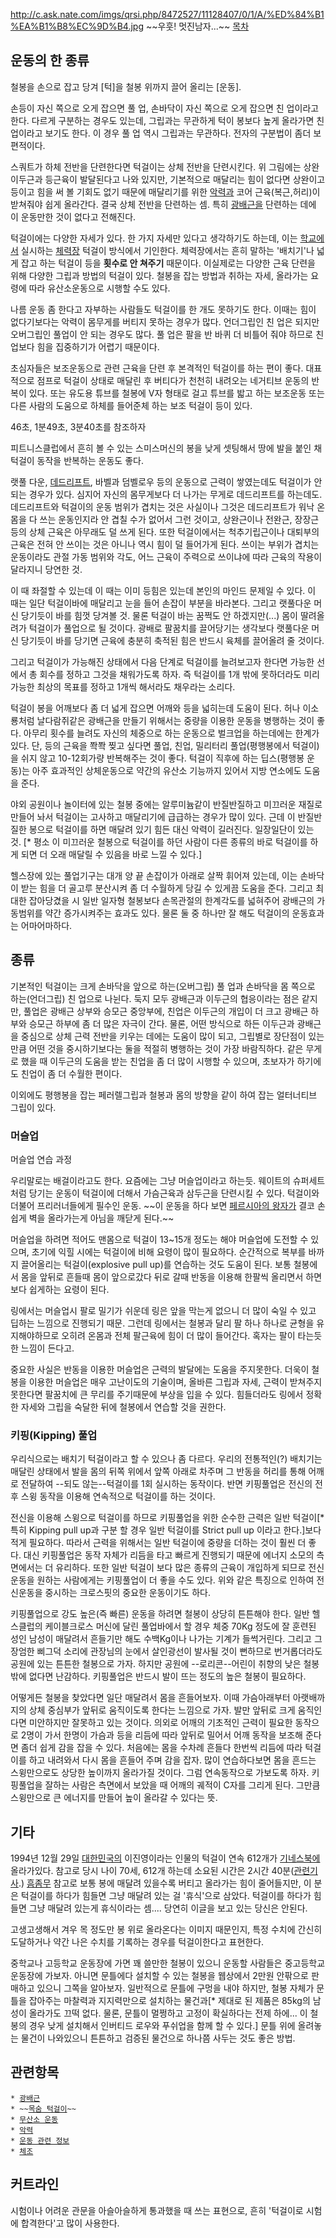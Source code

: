 http://c.ask.nate.com/imgs/qrsi.php/8472527/11128407/0/1/A/%ED%84%B1%EA%B1%B8%EC%9D%B4.jpg
~~우훗! 멋진남자...~~
[[목차]]



== 운동의 한 종류 ==
철봉을 손으로 잡고 당겨 [턱]을 철봉 위까지 끌어 올리는 [운동]. 

손등이 자신 쪽으로 오게 잡으면 풀 업, 손바닥이 자신 쪽으로 오게 잡으면 친 업이라고 한다. 다르게 구분하는 경우도 있는데, 그립과는 무관하게 턱이 봉보다 높게 올라가면 친업이라고 보기도 한다. 이 경우 풀 업 역시 그립과는 무관하다. 전자의 구분법이 좀더 보편적이다.

스쿼트가 하체 전반을 단련한다면 턱걸이는 상체 전반을 단련시킨다. 위 그림에는 상완이두근과 등근육이 발달된다고 나와 있지만, 기본적으로 매달리는 힘이 없다면 상완이고 등이고 힘을 써 볼 기회도 없기 때문에 매달리기를 위한 [[악력]]과 코어 근육(복근,허리)이 받쳐줘야 쉽게 올라간다. 결국 상체 전반을 단련하는 셈. 특히 [[광배근]]을 단련하는 데에 이 운동만한 것이 없다고 전해진다. 

 
턱걸이에는 다양한 자세가 있다. 한 가지 자세만 있다고 생각하기도 하는데, 이는 [[학교]]에서 실시하는 [[체력장]] 턱걸이 방식에서 기인한다. 체력장에서는 흔히 말하는 '배치기'나 넓게 잡고 하는 턱걸이 등을 '''횟수로 안 쳐주기''' 때문이다. 이실제로는 다양한 근육 단련을 위해 다양한 그립과 방법의 턱걸이 있다. 철봉을 잡는 방법과 취하는 자세, 올라가는 요령에 따라 유산소운동으로 시행할 수도 있다.

나름 운동 좀 한다고 자부하는 사람들도 턱걸이를 한 개도 못하기도 한다. 이때는 힘이 없다기보다는 악력이 몸무게를 버티지 못하는 경우가 많다. 언더그립인 친 업은 되지만 오버그립인 풀업이 안 되는 경우도 많다. 풀 업은 팔을 반 바퀴 더 비틀어 줘야 하므로 친 업보다 힘을 집중하기가 어렵기 때문이다.

초심자들은 보조운동으로 관련 근육을 단련 후 본격적인 턱걸이를 하는 편이 좋다. 대표적으로 점프로 턱걸이 상태로 매달린 후 버티다가 천천히 내려오는 네거티브 운동의 반복이 있다. 또는 유도용 튜브를 철봉에 V자 형태로 걸고 튜브를 밟고 하는 보조운동 또는 다른 사람의 도움으로 하체를 들어준체 하는 보조 턱걸이 등이 있다. 

{{{#!html 
<iframe width="640" height="360" src="//www.youtube-nocookie.com/embed/bAEua0zu_74" frameborder="0" allowfullscreen></iframe>}}}

46초, 1분49초, 3분40초를 참조하자

피트니스클럽에서 흔히 볼 수 있는 스미스머신의 봉을 낮게 셋팅해서 땅에 발을 붙인 채 턱걸이 동작을 반복하는 운동도 좋다. 

랫풀 다운, [[데드리프트]], 바벨과 덤벨로우 등의 운동으로 근력이 쌓였는데도 턱걸이가 안 되는 경우가 있다. 심지어 자신의 몸무게보다 더 나가는 무게로 데드리프트를 하는데도. 데드리프트와 턱걸이의 운동 범위가 겹치는 것은 사실이나 그것은 데드리프트가 워낙 온 몸을 다 쓰는 운동인지라 안 겹칠 수가 없어서 그런 것이고, 상완근이나 전완근, 장장근 등의 상체 근육은 아무래도 덜 쓰게 된다. 또한 턱걸이에서는 척추기립근이나 대퇴부의 근육은 전혀 안 쓰이는 것은 아니나 역시 힘이 덜 들어가게 된다. 쓰이는 부위가 겹치는 운동이라도 관절 가동 범위와 각도, 어느 근육이 주력으로 쓰이냐에 따라 근육의 작용이 달라지니 당연한 것.

이 때 좌절할 수 있는데 이 때는 이미 등힘은 있는데 본인의 마인드 문제일 수 있다. 이 때는 일단 턱걸이바에 매달리고 눈을 들어 손잡이 부분을 바라본다. 그리고 랫풀다운 머신 당기듯이 바를 힘껏 당겨볼 것. 물론 턱걸이 바는 꿈쩍도 안 하겠지만(...) 몸이 딸려올려가 턱걸이가 풀업으로 될 것이다. 광배로 팔꿈치를 끌어당기는 생각보다 랫풀다운 머신 당기듯이 바를 당기면 근육에 충분히 축적된 힘은 반드시 육체를 끌어올려 줄 것이다.

그리고 턱걸이가 가능해진 상태에서 다음 단계로 턱걸이를 늘려보고자 한다면 가능한 선에서 총 회수를 정하고 그것을 채워가도록 하자. 즉 턱걸이를 1개 밖에 못하더라도 미리 가능한 최상의 목표를 정하고 1개씩 해서라도 채우라는 소리다. 

턱걸이 봉을 어깨보다 좀 더 넓게 잡으면 어깨와 등을 넓히는데 도움이 된다. 허나 이소룡처럼 날다람쥐같은 광배근을 만들기 위해서는 중량을 이용한 운동을 병행하는 것이 좋다. 아무리 횟수를 늘려도 자신의 체중으로 하는 운동으로 벌크업을 하는데에는 한계가 있다. 단, 등의 근육을 쫙쫙 찢고 싶다면 풀업, 친업, 밀리터리 풀업(평행봉에서 턱걸이)을 쉬지 않고 10-12회가량 반복해주는 것이 좋다. 턱걸이 직후에 하는 딥스(평행봉 운동)는 아주 효과적인 상체운동으로 약간의 유산소 기능까지 있어서 지방 연소에도 도움을 준다.

야외 공원이나 놀이터에 있는 철봉 중에는 알루미늄같이 반질반질하고 미끄러운 재질로 만들어 놔서 턱걸이는 고사하고 매달리기에 급급하는 경우가 많이 있다. 근데 이 반질반질한 봉으로 턱걸이를 하면 매달려 있기 힘든 대신 악력이 길러진다. 일장일단이 있는 것. [* 평소 이 미끄러운 철봉으로 턱걸이를 하던 사람이 다른 종류의 바로 턱걸이를 하게 되면 더 오래 매달릴 수 있음을 바로 느낄 수 있다.]

헬스장에 있는 풀업기구는 대개 양 끝 손잡이가 아래로 살짝 휘어져 있는데, 이는 손바닥이 받는 힘을 더 골고루 분산시켜 좀 더 수월하게 당길 수 있게끔 도움을 준다. 그리고 최대한 잡아당겼을 시 일반 일자형 철봉보다 손목관절의 한계각도를 넓혀주어 광배근의 가동범위를 약간 증가시켜주는 효과도 있다. 물론 둘 중 하나만 잘 해도 턱걸이의 운동효과는 어마어마하다.

== 종류 ==
기본적인 턱걸이는 크게 손바닥을 앞으로 하는(오버그립) 풀 업과 손바닥을 몸 쪽으로 하는(언더그립) 친 업으로 나뉜다. 둑지 모두 광배근과 이두근의 협응이라는 점은 같지만, 풀업은 광배근 상부와 승모근 중앙부에, 친업은 이두근의 개입이 더 크고 광배근 하부와 승모근 하부에 좀 더 많은 자극이 간다. 물론, 어떤 방식으로 하든 이두근과 광배근을 중심으로 상체 근력 전반을 키우는 데에는 도움이 많이 되고, 그립별로 장단점이 있는 만큼 어떤 것을 중시하기보다는 둘을 적절히 병행하는 것이 가장 바람직하다. 같은 무게로 했을 때 이두근의 도움을 받는 친업을 좀 더 많이 시행할 수 있으며, 초보자가 하기에도 친업이 좀 더 수월한 편이다.

이외에도 평행봉을 잡는 페러렐그립과 철봉과 몸의 방향을 같이 하여 잡는 얼터너티브 그립이 있다.

=== 머슬업 ===
{{{#!html 
<iframe title="YouTube video player" width="480" height="390" src="http://www.youtube.com/embed/CJX1pxL-NMo" frameborder="0" allowfullscreen></iframe>}}}
머슬업 연습 과정

우리말로는 배걸이라고도 한다. 요즘에는 그냥 머슬업이라고 하는듯. 웨이트의 슈퍼세트처럼 당기는 운동이 턱걸이에 더해서 가슴근육과 삼두근을 단련시킬 수 있다. 턱걸이와 더불어 프리러너들에게 필수인 운동. ~~이 운동을 하다 보면 [[페르시아의 왕자]]가 결코 손쉽게 벽을 올라가는게 아님을 깨닫게 된다.~~

머슬업을 하려면 적어도 맨몸으로 턱걸이 13~15개 정도는 해야 머슬업에 도전할 수 있으며, 초기에 익힐 시에는 턱걸이에 비해 요령이 많이 필요하다. 순간적으로 복부를 바까지 끌어올리는 턱걸이(explosive pull up)를 연습하는 것도 도움이 된다. 보통 철봉에서 몸을 앞뒤로 흔들때 몸이 앞으로갔다 뒤로 갈때 반동을 이용해 한팔씩 올리면서 하면 보다 쉽게하는 요령이 된다.

링에서는 머슬업시 팔로 밀기가 쉬운데 링은 앞을 막는게 없으니 더 많이 숙일 수 있고 딥하는 느낌으로 진행되기 때문. 그런데 링에서는 철봉과 달리 팔 하나 하나로 균형을 유지해야하므로 오히려 온몸과 전체 팔근육에 힘이 더 많이 들어간다. 혹자는 팔이 타는듯한 느낌이 든다고.

중요한 사실은 반동을 이용한 머슬업은 근력의 발달에는 도움을 주지못한다. 더욱이 철봉을 이용한 머슬업은 매우 고난이도의 기술이며, 올바른 그립과 자세, 근력이 받쳐주지 못한다면 팔꿈치에 큰 무리를 주기때문에 부상을 입을 수 있다. 힘들더라도 링에서 정확한 자세와 그립을 숙달한 뒤에 철봉에서 연습할 것을 권한다.

=== 키핑(Kipping) 풀업 ===
{{{#!html 
<iframe width="560" height="349" src="http://www.youtube.com/embed/tHEGezXqV9E" frameborder="0" allowfullscreen></iframe></iframe>}}}

우리식으로는 배치기 턱걸이라고 할 수 있으나 좀 다르다. 우리의 전통적인(?) 배치기는 매달린 상태에서 발을 몸의 뒤쪽 위에서 앞쪽 아래로 차주며 그 반동을 허리를 통해 어깨로 전달하여 --되도 않는--턱걸이를 1회 실시하는 동작이다. 반면 키핑풀업은 전신의 전후 스윙 동작을 이용해 연속적으로 턱걸이를 하는 것이다.

전신을 이용해 스윙으로 턱걸이를 하므로 키핑풀업을 위한 순수한 근력은 일반 턱걸이[* 특히 Kipping pull up과 구분 할 경우 일반 턱걸이를 Strict pull up 이라고 한다.]보다 적게 필요하다. 따라서 근력을 위해서는 일반 턱걸이에 중량을 더하는 것이 훨씬 더 좋다. 대신 키핑풀업은 동작 자체가 리듬을 타고 빠르게 진행되기 때문에 에너지 소모의 측면에서는 더 유리하다. 또한 일반 턱걸이 보다 많은 종류의 근육이 개입하게 되므로 전신운동을 원하는 사람에게는 키핑풀업이 더 좋을 수도 있다. 위와 같은 특징으로 인하여 전신운동을 중시하는 크로스핏의 중요한 운동이기도 하다.

키핑풀업으로 강도 높은(즉 빠른) 운동을 하려면 철봉이 상당히 튼튼해야 한다. 일반 헬스클럽의 케이블크로스 머신에 달린 풀업바에서 할 경우 체중 70Kg 정도에 잘 훈련된 성인 남성이 매달려서 흔들기만 해도 수백Kg이나 나가는 기계가 들썩거린다. 그리고 그 장엄한 삐그덕 소리에 관장님의 눈에서 살인광선이 발사될 것이 뻔하므로 번거롭더라도 공원에 있는 튼튼한 철봉으로 가자. 하지만 공원에 --로리콘--어린이 취향의 낮은 철봉 밖에 없다면 난감하다. 키핑풀업은 반드시 발이 뜨는 정도의 높은 철봉이 필요하다.

어떻게든 철봉을 찾았다면 일단 매달려서 몸을 흔들어보자. 이때 가슴아래부터 아랫배까지의 상체 중심부가 앞뒤로 움직이도록 한다는 느낌으로 가자. 발만 앞뒤로 크게 움직인다면 미안하지만 잘못하고 있는 것이다. 의외로 어깨의 기초적인 근력이 필요한 동작으로 2명이 가서 한명이 가슴과 등을 리듬에 따라 앞뒤로 밀어서 어깨 동작을 보조해 준다면 좀더 쉽게 감을 잡을 수 있다. 처음에는 몸을 수차례 흔들다 한번씩 리듬에 따라 턱걸이를 하고 내려와서 다시 몸을 흔들어 주며 감을 잡자. 많이 연습하다보면 몸을 흔드는 스윙만으로도 상당한 높이까지 올라가질 것이다. 그럼 연속동작으로 가보도록 하자. 키핑풀업을 잘하는 사람은 측면에서 보았을 때 어깨의 궤적이 C자를 그리게 된다. 그만큼 스윙만으로 큰 에너지를 만들어 높이 올라갈 수 있다는 뜻.

== 기타 ==
1994년 12월 29일 [[대한민국]]의 이진영이라는 인물의 턱걸이 연속 612개가 [[기네스북]]에 올라가있다. 참고로 당시 나이 70세, 612개 하는데 소요된 시간은 2시간 40분([http://kimdooho.interview365.com/375 관련기사].) [[흠좀무]]
참고로 보통 봉에 매달려 있을수록 버티고 올라가는 힘이 줄어들지만, 이 분은 턱걸이를 하다가 힘들면 그냥 매달려 있는 걸 '휴식'으로 삼았다. 턱걸이를 하다가 힘들면 그냥 매달려 있는게 휴식이라는 셈.... 당연히 이글을 보고 있는 당신은 안된다.

고생고생해서 겨우 목 정도만 봉 위로 올라온다는 이미지 때문인지, 특정 수치에 간신히 도달하거나 약간 나은 수치를 기록하는 경우를 턱걸이한다고 표현한다. 

중학교나 고등학교 운동장에 가면 꽤 쓸만한 철봉이 있으니 운동할 사람들은 중고등학교 운동장에 가보자. 아니면 문틀에다 설치할 수 있는 철봉을 웹상에서 2만원 안팎으로 판매하고 있으니 그쪽을 알아보자. 일반적으로 문틀에 구멍을 내야 하지만, 철봉 자체가 문틀을 잡아주는 마찰력과 지지력만으로 설치하는 물건과[* 제대로 된 제품은 85kg의 남성이 올라가도 끄떡 없다. 물론, 문틀이 멀쩡하고 고정이 확실하다는 전제 하에... 이 철봉의 경우 낮게 설치해서 인버티드 로우와 푸쉬업을 함께 할 수 있다.] 문틀 위에 올려놓는 물건이 나와있으니 튼튼하고 검증된 물건으로 하나쯤 사두는 것도 좋은 방법.

== 관련항목 ==
 * [[광배근]]
 * ~~[[목숨 턱걸이]]~~
 * [[무산소 운동]]
 * [[악력]]
 * [[운동 관련 정보]]
 * [[체조]]

== 커트라인 ==
시험이나 어려운 관문을 아슬아슬하게 통과했을 때 쓰는 표현으로, 흔히 '턱걸이로 시험에 합격한다'고 많이 사용한다.

